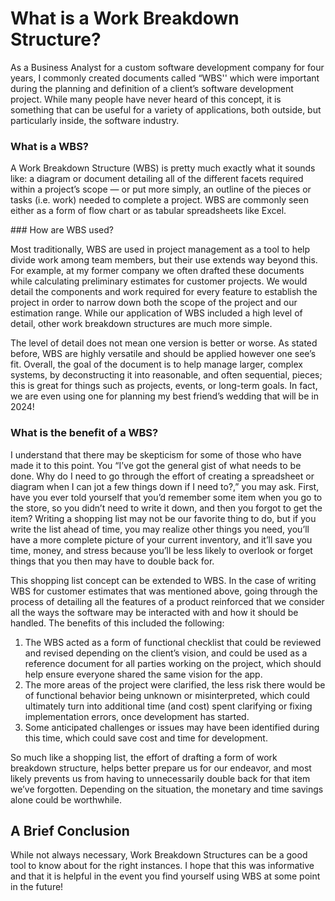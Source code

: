 
# What is a Work Breakdown Structure?

As a Business Analyst for a custom software development company for four years, I commonly created documents called “WBS'' which were important during the planning and definition of a client’s software development project. While many people have never heard of this concept, it is something that can be useful for a variety of applications, both outside, but particularly inside, the software industry.

### What is a WBS?

A Work Breakdown Structure (WBS) is pretty much exactly what it sounds like: a diagram or document detailing all of the different facets required within a project’s scope — or put more simply, an outline of the pieces or tasks (i.e. work) needed to complete a project. WBS are commonly seen either as a form of flow chart or as tabular spreadsheets like Excel.

<WbsImageGroup />
### How are WBS used?

Most traditionally, WBS are used in project management as a tool to help divide work among team members, but their use extends way beyond this. For example, at my former company we often drafted these documents while calculating preliminary estimates for customer projects. We would detail the components and work required for every feature to establish the project in order to narrow down both the scope of the project and our estimation range. While our application of WBS included a high level of detail, other ​​work breakdown structures are much more simple.

The level of detail does not mean one version is better or worse. As stated before, WBS are highly versatile and should be applied however one see’s fit. Overall, the goal of the document is to help manage larger, complex systems, by deconstructing it into reasonable, and often sequential, pieces; this is great for things such as projects, events, or long-term goals. In fact, we are even using one for planning my best friend’s wedding that will be in 2024!

### What is the benefit of a WBS?

I understand that there may be skepticism for some of those who have made it to this point. You “I’ve got the general gist of what needs to be done. Why do I need to go through the effort of creating a spreadsheet or diagram when I can jot a few things down if I need to?,” you may ask. First, have you ever told yourself that you’d remember some item when you go to the store, so you didn’t need to write it down, and then you forgot to get the item? Writing a shopping list may not be our favorite thing to do, but if you write the list ahead of time, you may realize other things you need, you’ll have a more complete picture of your current inventory, and it’ll save you time, money, and stress because you’ll be less likely to overlook or forget things that you then may have to double back for.

This shopping list concept can be extended to WBS. In the case of writing WBS for customer estimates that was mentioned above, going through the process of detailing all the features of a product reinforced that we consider all the ways the software may be interacted with and how it should be handled. The benefits of this included the following:

1.  The WBS acted as a form of functional checklist that could be reviewed and revised depending on the client’s vision, and could be used as a reference document for all parties working on the project, which should help ensure everyone shared the same vision for the app.
2.  The more areas of the project were clarified, the less risk there would be of functional behavior being unknown or misinterpreted, which could ultimately turn into additional time (and cost) spent clarifying or fixing implementation errors, once development has started.
3.  Some anticipated challenges or issues may have been identified during this time, which could save cost and time for development.

So much like a shopping list, the effort of drafting a form of work breakdown structure, helps better prepare us for our endeavor, and most likely prevents us from having to unnecessarily double back for that item we’ve forgotten. Depending on the situation, the monetary and time savings alone could be worthwhile.

## A Brief Conclusion

While not always necessary, Work Breakdown Structures can be a good tool to know about for the right instances. I hope that this was informative and that it is helpful in the event you find yourself using WBS at some point in the future!

